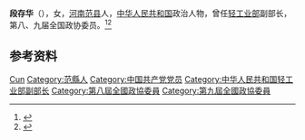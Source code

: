 '''段存华'''（{{bd|1933年|11月}}），女，[[河南|河南]][[范县|范县]]人，[[中华人民共和国|中华人民共和国]]政治人物，曾任[[中华人民共和国轻工业部|轻工业部]]副部长，第八、九届全国政协委员。<ref>{{Cite book|title=历届全国政协委员人名辞典|author=|publisher=中国国际广播出版社|year=1996|isbn=9787507813746|location=北京|pages=}}</ref><ref>{{Cite book|title=中华人民共和国职官志|author=何虎生, 李耀东, 向常福主编|publisher=中国社会出版社|year=2003|isbn=9787800883934|location=北京|pages=}}</ref>

== 参考资料 ==
{{reflist}}

{{Authority control}}
{{DEFAULTSORT:Duan}}
[[Category:段姓|Cun]]
[[Category:范縣人|Category:范縣人]]
[[Category:中国共产党党员|Category:中国共产党党员]]
[[Category:中华人民共和国轻工业部副部长|Category:中华人民共和国轻工业部副部长]]
[[Category:第八屆全國政協委員|Category:第八屆全國政協委員]]
[[Category:第九屆全國政協委員|Category:第九屆全國政協委員]]

{{中国人物小作品}}